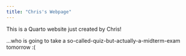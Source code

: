 ```yaml
---
title: "Chris's Webpage"
---
```


This is a Quarto website just created by Chris!

...who is going to take a so-called-quiz-but-actually-a-midterm-exam tomorrow :(